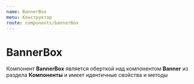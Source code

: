 ```yaml
---
name: BannerBox
menu: Конструктор
route: components/bannerBox
---
```



# BannerBox

Компонент **BannerBox** является оберткой над компонентом **Banner** из раздела **Компоненты** и имеет идентичные свойства и методы

<CopyToClipboardBox importPath="import { BannerBox } from '@megafon/ui-shared';" />

<Example />
